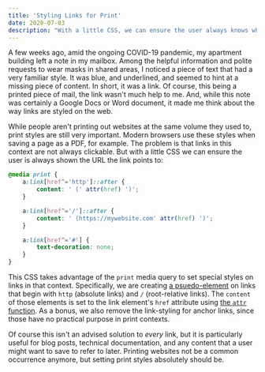 ```yaml
---
title: 'Styling Links for Print'
date: 2020-07-03
description: "With a little CSS, we can ensure the user always knows where a link goes. Even when they're printing it."
---
```


A few weeks ago, amid the ongoing COVID-19 pandemic, my apartment building left a note in my mailbox. Among the helpful information and polite requests to wear masks in shared areas, I noticed a piece of text that had a very familiar style. It was blue, and underlined, and seemed to hint at a missing piece of content. In short, it was a link. Of course, this being a printed piece of mail, the link wasn't much help to me. And, while this note was certainly a Google Docs or Word document, it made me think about the way links are styled on the web.

While people aren't printing out websites at the same volume they used to, print styles are still very important. Modern browsers use these styles when saving a page as a PDF, for example. The problem is that links in this context are not always clickable. But with a little CSS we can ensure the user is always shown the URL the link points to:

```css
@media print {
	a:link[href^='http']::after {
		content: ' (' attr(href) ')';
	}

	a:link[href^='/']::after {
		content: ' (https://mywebsite.com' attr(href) ')';
	}

	a:link[href^='#'] {
		text-decoration: none;
	}
}
```

This CSS takes advantage of the `print` media query to set special styles on links in that context. Specifically, we are creating [a psuedo-element](https://developer.mozilla.org/en-US/docs/Web/CSS/Pseudo-elements) on links that begin with `http` (absolute links) and `/` (root-relative links). The `content` of those elements is set to the link element's `href` attribute using [the `attr` function](https://developer.mozilla.org/en-US/docs/Web/CSS/attr). As a bonus, we also remove the link-styling for anchor links, since those have no practical purpose in print contexts.

Of course this isn't an advised solution to _every_ link, but it is particularly useful for blog posts, technical documentation, and any content that a user might want to save to refer to later. Printing websites not be a common occurrence anymore, but setting print styles absolutely should be.
